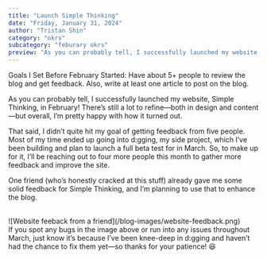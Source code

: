 ```yaml
---
title: "Launch Simple Thinking"
date: "Friday, January 31, 2024"
author: "Tristan Shin"
category: "okrs"
subcategory: "feburary okrs"
preview: "As you can probably tell, I successfully launched my website, Simple Thinking, in February! There’s still a lot to refine—both in design and content—but overall, I’m pretty happy with how it turned out..."
---
```


Goals I Set Before February Started: Have about 5+ people to review the blog and get feedback. Also, write at least one article to post on the blog.

As you can probably tell, I successfully launched my website, Simple Thinking, in February! There’s still a lot to refine—both in design and content—but overall, I’m pretty happy with how it turned out.

That said, I didn’t quite hit my goal of getting feedback from five people. Most of my time ended up going into d:gging, my side project, which I’ve been building and plan to launch a full beta test for in March. So, to make up for it, I’ll be reaching out to four more people this month to gather more feedback and improve the site.

One friend (who’s honestly cracked at this stuff) already gave me some solid feedback for Simple Thinking, and I’m planning to use that to enhance the blog.

<br />
![Website feeback from a friend](/blog-images/website-feedback.png)
<br />
If you spot any bugs in the image above or run into any issues throughout March,
just know it’s because I’ve been knee-deep in d:gging and haven’t had the chance
to fix them yet—so thanks for your patience! 😆
